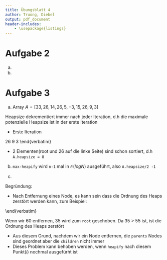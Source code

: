 ```yaml
---
title: Übungsblatt 4
author: Truong, Diebel
output: pdf_document
header-includes:
    - \usepackage{listings}
---
```


# Aufgabe 2
a.
\begin{lstlisting}
Algorithm invert(L,head)
Input: LinkedList L, Node head is the middle of the List
Output: LinkedList L with inverted order of elements
\end{lstlisting}
\begin{verbatim}
    let previous = null
    let next = null
    while (head != null) {
        // Find and keep the next node
        next = head->next;

        // Switch the next pointer to point backwards.
        head->next = previous;

        // Move both pointers forward.
        previous = head;
        head = next;
    }
    return L;
\end{verbatim}
b.

# Aufgabe 3
a. Array $A = [33,26,14,26,5,-3,15,26,9,3]$

Heapsize dekrementiert immer nach jeder Iteration, d.h die maximale potenzielle Heapsize ist in der erste Iteration

- Erste Iteration

\begin{verbatim}
             33
         /        \
       26          14
     /    \       /   \
   26      5    -3    15
  /  \     /
26    9   3
\end{verbatim}

- 2 Elementen(root und 26 auf die linke Seite) sind schon sortiert, d.h `A.heapsize = 8`

b. `max-heapify` wird `n-1` mal in $\mathcal{O}(logN)$ ausgeführt, also `A.heapsize/2 -1`

c.
\begin{lstlisting}
Algorithm Delete-Heap(A,i)
Input: Array A, index i in the array
Output: Heap-sorted Array A with element at index i removed
\end{lstlisting}
\begin{verbatim}
    let temp = heap[1]
    A.remove(i)                     //delete the specified element
    for (int k = heap_size; K > 1 ; k--)
        swap(head[1],head[k])       //swapping with the last node in the tree
        heap_size = heap_size - 1
        max-heapify(A,i,heap_size)  //reheapify downward from root
    end-for
    return A
\end{verbatim}

Begründung:

- Nach Entfernung eines Node, es kann sein dass die Ordnung des Heaps zerstört werden kann, zum Beispiel:

\begin{verbatim}
    60
   /   \
 55    35
\end{verbatim}

Wenn wir 60 entfernen, 35 wird zum `root` geschoben. Da 35 > 55 ist, ist die Ordnung des Heaps zerstört

- Aus diesem Grund, nachdem wir ein Node entfernen, die `parents` Nodes sind geordnet aber die `children` nicht immer
- Dieses Problem kann behoben werden, wenn `heapify` nach diesem Punkt($i$) nochmal ausgefürht ist

